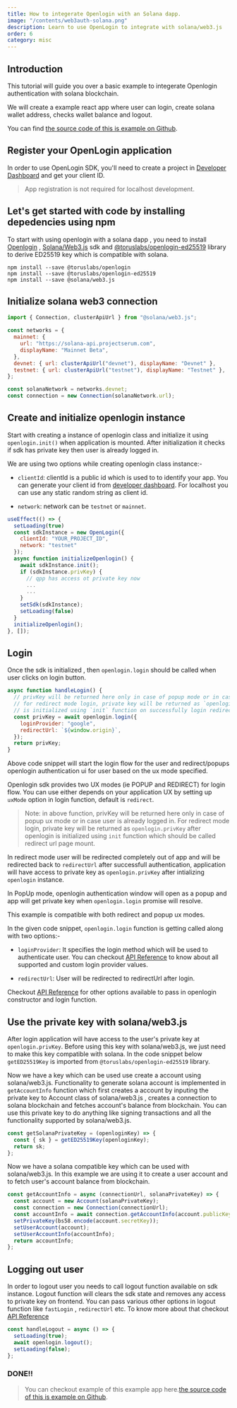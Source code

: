 ```yaml
---
title: How to integerate Openlogin with an Solana dapp.
image: "/contents/web3auth-solana.png"
description: Learn to use OpenLogin to integrate with solana/web3.js
order: 6
category: misc
---
```




## Introduction

This tutorial will guide you over a basic example to integerate Openlogin authentication with solana blockchain.

We will create a example react app where user can login, create solana wallet address, checks wallet balance and logout.

You can find [the source code of this is example on Github](https://github.com/torusresearch/openlogin-solana-example).

## Register your OpenLogin application

In order to use OpenLogin SDK, you'll need to create a project in [Developer Dashboard](https://dashboard.web3auth.io) and get your client ID.

> App registration is not required for localhost development.

## Let's get started with code by installing depedencies using npm

To start with using openlogin with a solana dapp , you need to install [Openlogin](https://www.npmjs.com/package/@toruslabs/openlogin) ,
[Solana/Web3.js](https://solana-labs.github.io/solana-web3.js) sdk and
[@toruslabs/openlogin-ed25519](https://www.npmjs.com/package/@toruslabs/openlogin-ed25519) library to derive ED25519 key which is compatible with
solana.

```shell
npm install --save @toruslabs/openlogin
npm install --save @toruslabs/openlogin-ed25519
npm install --save @solana/web3.js
```

## Initialize solana web3 connection

```js
import { Connection, clusterApiUrl } from "@solana/web3.js";

const networks = {
  mainnet: {
    url: "https://solana-api.projectserum.com",
    displayName: "Mainnet Beta",
  },
  devnet: { url: clusterApiUrl("devnet"), displayName: "Devnet" },
  testnet: { url: clusterApiUrl("testnet"), displayName: "Testnet" },
};

const solanaNetwork = networks.devnet;
const connection = new Connection(solanaNetwork.url);
```

## Create and initialize openlogin instance

Start with creating a instance of openlogin class and initialize it using `openlogin.init()` when application is mounted. After initialization it
checks if sdk has private key then user is already logged in.

We are using two options while creating openlogin class instance:-

- `clientId`: clientId is a public id which is used to to identify your app. You can generate your client id from
  [developer dashboard](http://dashboard.web3auth.io/). For localhost you can use any static random string as client id.

- `network`: network can be `testnet` or `mainnet`.

```js
useEffect(() => {
  setLoading(true)
  const sdkInstance = new OpenLogin({
    clientId: "YOUR_PROJECT_ID",
    network: "testnet"
  });
  async function initializeOpenlogin() {
    await sdkInstance.init();
    if (sdkInstance.privKey) {
      // qpp has access ot private key now
      ...
      ...
    }
    setSdk(sdkInstance);
    setLoading(false)
  }
  initializeOpenlogin();
}, []);
```

## Login

Once the sdk is initialized , then `openlogin.login` should be called when user clicks on login button.

```js
async function handleLogin() {
  // privKey will be returned here only in case of popup mode or in case user is already logged in.
  // for redirect mode login, private key will be returned as `openlogin.privKey` after openlogin
  // is initialized using `init` function on successfully login redirect.
  const privKey = await openlogin.login({
    loginProvider: "google",
    redirectUrl: `${window.origin}`,
  });
  return privKey;
}
```

Above code snippet will start the login flow for the user and redirect/popups openlogin authentication ui for user based on the ux mode specified.

Openlogin sdk provides two UX modes (ie POPUP and REDIRECT) for login flow. You can use either depends on your application UX by setting up `uxMode`
option in login function, default is `redirect`.

> Note: in above function, privKey will be returned here only in case of popup ux mode or in case user is already logged in. For redirect mode login,
> private key will be returned as `openlogin.privKey` after openlogin is initialized using `init` function which should be called redirect url page
> mount.

In redirect mode user will be redirected completely out of app and will be redirected back to `redirectUrl` after successfull authentication,
application will have access to private key as `openlogin.privKey` after intializing `openlogin` instance.

In PopUp mode, openlogin authentication window will open as a popup and app will get private key when `openlogin.login` promise will resolve.

This example is compatible with both redirect and popup ux modes.

In the given code snippet, `openlogin.login` function is getting called along with two options:-

- `loginProvider`: It specifies the login method which will be used to authenticate user. You can checkout
  [API Reference](https://docs.tor.us/open-login/api-reference/usage) to know about all supported and custom login provider values.

- `redirectUrl`: User will be redirected to redirectUrl after login.

Checkout [API Reference](https://docs.tor.us/open-login/api-reference/usage) for other options available to pass in openlogin constructor and login
function.

## Use the private key with solana/web3.js

After login application will have access to the user's private key at `openlogin.privKey`. Before using this key with solana/web3.js, we just need to
make this key compatible with solana. In the code snippet below `getED25519Key` is imported from `@toruslabs/openlogin-ed25519` library.

Now we have a key which can be used use create a account using solana/web3.js. Functionality to generate solana account is implemented in
`getAccountInfo` function which first creates a account by inputing the private key to Account class of solana/web3.js , creates a connection to
solana blockchain and fetches account's balance from blockchain. You can use this private key to do anything like signing transactions and all the
functionality supported by solana/web3.js.

```js
const getSolanaPrivateKey = (openloginKey) => {
  const { sk } = getED25519Key(openloginKey);
  return sk;
};
```

Now we have a solana compatible key which can be used with solana/web3.js. In this example we are using it to create a user account and to fetch
user's account balance from blockchain.

```js
const getAccountInfo = async (connectionUrl, solanaPrivateKey) => {
  const account = new Account(solanaPrivateKey);
  const connection = new Connection(connectionUrl);
  const accountInfo = await connection.getAccountInfo(account.publicKey);
  setPrivateKey(bs58.encode(account.secretKey));
  setUserAccount(account);
  setUserAccountInfo(accountInfo);
  return accountInfo;
};
```

## Logging out user

In order to logout user you needs to call logout function available on sdk instance. Logout function will clears the sdk state and removes any access
to private key on frontend. You can pass various other options in logout function like `fastLogin` , `redirectUrl` etc. To know more about that
checkout [API Reference](https://docs.tor.us/open-login/api-reference/usage)

```js
const handleLogout = async () => {
  setLoading(true);
  await openlogin.logout();
  setLoading(false);
};
```

### DONE!!

> You can checkout example of this example app
> here.[the source code of this is example on Github](https://github.com/torusresearch/openlogin-solana-example).
